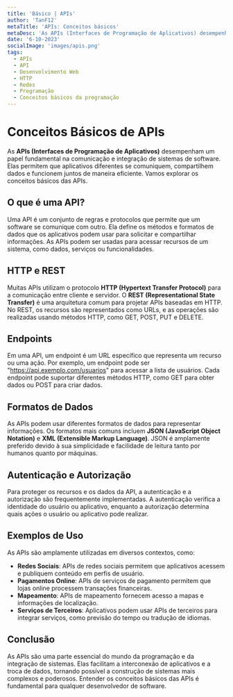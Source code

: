 ```yaml
---
title: 'Básico | APIs'
author: 'TanF12'
metaTitle: 'APIs: Conceitos básicos'
metaDesc: 'As APIs (Interfaces de Programação de Aplicativos) desempenham um papel fundamental na comunicação e integração de sistemas de software. Elas permitem que aplicativos diferentes se comuniquem, compartilhem dados e funcionem juntos de maneira eficiente. Vamos explorar os conceitos básicos das APIs.'
date: '6-10-2023'
socialImage: 'images/apis.png'
tags:
  - APIs
  - API
  - Desenvolvimento Web
  - HTTP
  - Redes
  - Programação
  - Conceitos básicos da programação
---
```


# Conceitos Básicos de APIs

As **APIs (Interfaces de Programação de Aplicativos)** desempenham um papel fundamental na comunicação e integração de sistemas de software. Elas permitem que aplicativos diferentes se comuniquem, compartilhem dados e funcionem juntos de maneira eficiente. Vamos explorar os conceitos básicos das APIs.

## O que é uma API?

Uma API é um conjunto de regras e protocolos que permite que um software se comunique com outro. Ela define os métodos e formatos de dados que os aplicativos podem usar para solicitar e compartilhar informações. As APIs podem ser usadas para acessar recursos de um sistema, como dados, serviços ou funcionalidades.

## HTTP e REST

Muitas APIs utilizam o protocolo **HTTP (Hypertext Transfer Protocol)** para a comunicação entre cliente e servidor. O **REST (Representational State Transfer)** é uma arquitetura comum para projetar APIs baseadas em HTTP. No REST, os recursos são representados como URLs, e as operações são realizadas usando métodos HTTP, como GET, POST, PUT e DELETE.

## Endpoints

Em uma API, um endpoint é um URL específico que representa um recurso ou uma ação. Por exemplo, um endpoint pode ser "https://api.exemplo.com/usuarios" para acessar a lista de usuários. Cada endpoint pode suportar diferentes métodos HTTP, como GET para obter dados ou POST para criar dados.

## Formatos de Dados

As APIs podem usar diferentes formatos de dados para representar informações. Os formatos mais comuns incluem **JSON (JavaScript Object Notation)** e **XML (Extensible Markup Language)**. JSON é amplamente preferido devido à sua simplicidade e facilidade de leitura tanto por humanos quanto por máquinas.

## Autenticação e Autorização

Para proteger os recursos e os dados da API, a autenticação e a autorização são frequentemente implementadas. A autenticação verifica a identidade do usuário ou aplicativo, enquanto a autorização determina quais ações o usuário ou aplicativo pode realizar.

## Exemplos de Uso

As APIs são amplamente utilizadas em diversos contextos, como:

- **Redes Sociais**: APIs de redes sociais permitem que aplicativos acessem e publiquem conteúdo em perfis de usuário.
- **Pagamentos Online**: APIs de serviços de pagamento permitem que lojas online processem transações financeiras.
- **Mapeamento**: APIs de mapeamento fornecem acesso a mapas e informações de localização.
- **Serviços de Terceiros**: Aplicativos podem usar APIs de terceiros para integrar serviços, como previsão do tempo ou tradução de idiomas.

## Conclusão

As APIs são uma parte essencial do mundo da programação e da integração de sistemas. Elas facilitam a interconexão de aplicativos e a troca de dados, tornando possível a construção de sistemas mais complexos e poderosos. Entender os conceitos básicos das APIs é fundamental para qualquer desenvolvedor de software.
